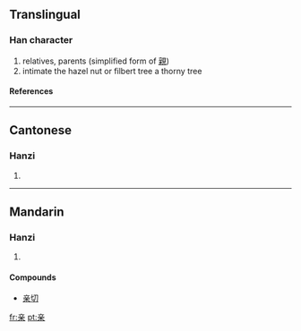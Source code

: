 {{see|親}}

==Translingual==
===Han character===
{{Han char|rn=8|rad=亠|as=07|sn=9|four=|canj=卜廿木 (YTD)}}
# relatives, parents (simplified form of [[親]])
# intimate the hazel nut or filbert tree a thorny tree
====References====
{{Han ref|kx=0089.081|dkj=00311|hdz=42707.070|uh=4EB2|ud=20146}}
----
==Cantonese==
===Hanzi===
{{yue-hanzi|jyut=|y=chan1}}
# {{defn|Cantonese}}
----
==Mandarin==
===Hanzi===
{{cmn-hanzi|tra=親|pin=[[qīn]] ([[qin1]])|wg=ch'in<sup>1</sup>}}
# {{defn|Mandarin}}

====Compounds====
*[[亲切]]

[[fr:亲]]
[[pt:亲]]